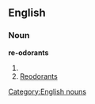 ==English==
===Noun===
'''re-odorants'''
#{{plural of|re-odorant}}
#[[reodorants|Reodorants]]
[[Category:English nouns]]